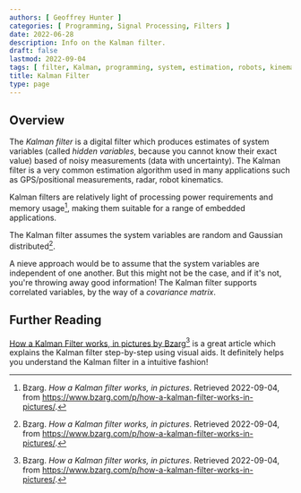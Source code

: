 ```yaml
---
authors: [ Geoffrey Hunter ]
categories: [ Programming, Signal Processing, Filters ]
date: 2022-06-28
description: Info on the Kalman filter.
draft: false
lastmod: 2022-09-04
tags: [ filter, Kalman, programming, system, estimation, robots, kinematics, GPS, GNSS, hidden variables, variables ]
title: Kalman Filter
type: page
---
```


<WarningIsNotes />

## Overview

The _Kalman filter_ is a digital filter which produces estimates of system variables (called _hidden variables_, because you cannot know their exact value) based of noisy measurements (data with uncertainty). The Kalman filter is a very common estimation algorithm used in many applications such as GPS/positional measurements, radar, robot kinematics.

Kalman filters are relatively light of processing power requirements and memory usage[^bib-bzarg-kalman-filter-pictures], making them suitable for a range of embedded applications.

The Kalman filter assumes the system variables are random and Gaussian distributed[^bib-bzarg-kalman-filter-pictures].

A nieve approach would be to assume that the system variables are independent of one another. But this might not be the case, and if it's not, you're throwing away good information! The Kalman filter supports correlated variables, by the way of a _covariance matrix_. 

## Further Reading

[How a Kalman Filter works, in pictures by Bzarg](https://www.bzarg.com/p/how-a-kalman-filter-works-in-pictures/)[^bib-bzarg-kalman-filter-pictures] is a great article which explains the Kalman filter step-by-step using visual aids. It definitely helps you understand the Kalman filter in a intuitive fashion!

[^bib-bzarg-kalman-filter-pictures]: Bzarg. _How a Kalman filter works, in pictures_. Retrieved 2022-09-04, from https://www.bzarg.com/p/how-a-kalman-filter-works-in-pictures/.
